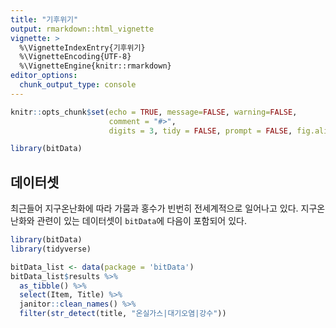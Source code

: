 ```yaml
---
title: "기후위기"
output: rmarkdown::html_vignette
vignette: >
  %\VignetteIndexEntry{기후위기}
  %\VignetteEncoding{UTF-8}
  %\VignetteEngine{knitr::rmarkdown}
editor_options: 
  chunk_output_type: console
---
```


```r
knitr::opts_chunk$set(echo = TRUE, message=FALSE, warning=FALSE,
                      comment = "#>", 
                      digits = 3, tidy = FALSE, prompt = FALSE, fig.align = 'center')

```

```r
library(bitData)
```

## 데이터셋

최근들어 지구온난화에 따라 가뭄과 홍수가 빈번히 전세계적으로 일어나고 있다. 지구온난화와 관련이 있는 데이터셋이 `bitData`에 다음이 포함되어 있다.

```r
library(bitData)
library(tidyverse)

bitData_list <- data(package = 'bitData')
bitData_list$results %>%
  as_tibble() %>%
  select(Item, Title) %>% 
  janitor::clean_names() %>% 
  filter(str_detect(title, "온실가스|대기오염|강수"))
``` 



